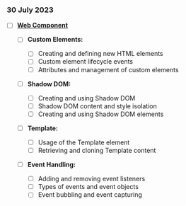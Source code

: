 ### 30 July 2023

- [ ] [**Web Component**](https://github.com/web-padawan/awesome-web-components)

  - [ ] **Custom Elements:**

    - [ ] Creating and defining new HTML elements
    - [ ] Custom element lifecycle events
    - [ ] Attributes and management of custom elements

  - [ ] **Shadow DOM:**

    - [ ] Creating and using Shadow DOM
    - [ ] Shadow DOM content and style isolation
    - [ ] Creating and using Shadow DOM elements

  - [ ] **Template:**

    - [ ] Usage of the Template element
    - [ ] Retrieving and cloning Template content

  - [ ] **Event Handling:**
    - [ ] Adding and removing event listeners
    - [ ] Types of events and event objects
    - [ ] Event bubbling and event capturing
